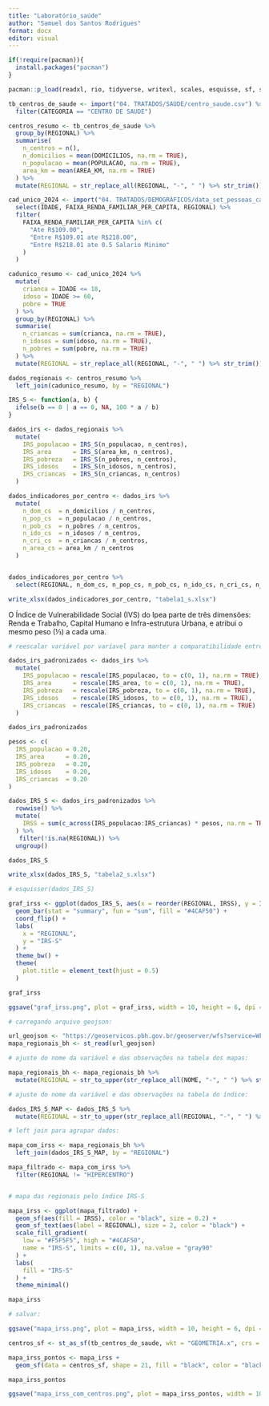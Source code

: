 ---
title: "Laboratório_saúde"
author: "Samuel dos Santos Rodrigues"
format: docx
editor: visual
---

```{r packages, warning=FALSE, include=FALSE}

if(!require(pacman)){
  install.packages("pacman")
}

pacman::p_load(readxl, rio, tidyverse, writexl, scales, esquisse, sf, stringr)

```

```{r 1}

tb_centros_de_saude <- import("04. TRATADOS/SAÚDE/centro_saude.csv") %>%
  filter(CATEGORIA == "CENTRO DE SAUDE")

centros_resumo <- tb_centros_de_saude %>%
  group_by(REGIONAL) %>%
  summarise(
    n_centros = n(),
    n_domicilios = mean(DOMICILIOS, na.rm = TRUE),
    n_populacao = mean(POPULACAO, na.rm = TRUE),
    area_km = mean(AREA_KM, na.rm = TRUE)
  ) %>%
  mutate(REGIONAL = str_replace_all(REGIONAL, "-", " ") %>% str_trim())

```

```{r cad_unico}

cad_unico_2024 <- import("04. TRATADOS/DEMOGRÁFICOS/data_set_pessoas_cadunico_12_2024.csv") %>%
  select(IDADE, FAIXA_RENDA_FAMILIAR_PER_CAPITA, REGIONAL) %>%
  filter(
    FAIXA_RENDA_FAMILIAR_PER_CAPITA %in% c(
      "Ate R$109.00", 
      "Entre R$109.01 ate R$218.00", 
      "Entre R$218.01 ate 0.5 Salario Minimo"
    )
  )

cadunico_resumo <- cad_unico_2024 %>%
  mutate(
    crianca = IDADE <= 18,
    idoso = IDADE >= 60,
    pobre = TRUE
  ) %>%
  group_by(REGIONAL) %>%
  summarise(
    n_criancas = sum(crianca, na.rm = TRUE),
    n_idosos = sum(idoso, na.rm = TRUE),
    n_pobres = sum(pobre, na.rm = TRUE)
  ) %>%
  mutate(REGIONAL = str_replace_all(REGIONAL, "-", " ") %>% str_trim())

dados_regionais <- centros_resumo %>%
  left_join(cadunico_resumo, by = "REGIONAL")

```

```{r função}

IRS_S <- function(a, b) {
  ifelse(b == 0 | a == 0, NA, 100 * a / b)
}

dados_irs <- dados_regionais %>%
  mutate(
    IRS_populacao = IRS_S(n_populacao, n_centros),
    IRS_area      = IRS_S(area_km, n_centros),
    IRS_pobreza   = IRS_S(n_pobres, n_centros),
    IRS_idosos    = IRS_S(n_idosos, n_centros),
    IRS_criancas  = IRS_S(n_criancas, n_centros)
  )

```

```{r variables}

dados_indicadores_por_centro <- dados_irs %>%
  mutate(
    n_dom_cs  = n_domicilios / n_centros,
    n_pop_cs  = n_populacao / n_centros,
    n_pob_cs  = n_pobres / n_centros,
    n_ido_cs  = n_idosos / n_centros,
    n_cri_cs  = n_criancas / n_centros,
    n_area_cs = area_km / n_centros
  )


dados_indicadores_por_centro %>%
  select(REGIONAL, n_dom_cs, n_pop_cs, n_pob_cs, n_ido_cs, n_cri_cs, n_area_cs)

write_xlsx(dados_indicadores_por_centro, "tabela1_s.xlsx")

```


O Índice de Vulnerabilidade Social (IVS) do Ipea parte de três dimensões: Renda e Trabalho, Capital Humano e Infra-estrutura Urbana, e atribui o mesmo peso (⅓) a cada uma.

```{r 3}

# reescalar variável por varíavel para manter a comparatibilidade entre as regionais:

dados_irs_padronizados <- dados_irs %>%
  mutate(
    IRS_populacao = rescale(IRS_populacao, to = c(0, 1), na.rm = TRUE),
    IRS_area      = rescale(IRS_area, to = c(0, 1), na.rm = TRUE),
    IRS_pobreza   = rescale(IRS_pobreza, to = c(0, 1), na.rm = TRUE),
    IRS_idosos    = rescale(IRS_idosos, to = c(0, 1), na.rm = TRUE),
    IRS_criancas  = rescale(IRS_criancas, to = c(0, 1), na.rm = TRUE)
  )

dados_irs_padronizados

```

```{r pesos}

pesos <- c(
  IRS_populacao = 0.20,
  IRS_area      = 0.20,
  IRS_pobreza   = 0.20,
  IRS_idosos    = 0.20,
  IRS_criancas  = 0.20
)

```

```{r output}

dados_IRS_S <- dados_irs_padronizados %>%
  rowwise() %>%
  mutate(
    IRSS = sum(c_across(IRS_populacao:IRS_criancas) * pesos, na.rm = TRUE)
  ) %>%
   filter(!is.na(REGIONAL)) %>% 
  ungroup()

dados_IRS_S

write_xlsx(dados_IRS_S, "tabela2_s.xlsx")

```

```{r graf}

# esquisser(dados_IRS_S)

graf_irss <- ggplot(dados_IRS_S, aes(x = reorder(REGIONAL, IRSS), y = IRSS)) +
  geom_bar(stat = "summary", fun = "sum", fill = "#4CAF50") +
  coord_flip() +
  labs(
    x = "REGIONAL",
    y = "IRS-S"
  ) +
  theme_bw() +
  theme(
    plot.title = element_text(hjust = 0.5)
  )

graf_irss

ggsave("graf_irss.png", plot = graf_irss, width = 10, height = 6, dpi = 300)

```

```{r mapa}
# carregando arquivo geojson:

url_geojson <- "https://geoservicos.pbh.gov.br/geoserver/wfs?service=WFS&version=1.0.0&request=GetFeature&typeName=ide_bhgeo:REGIONAL&srsName=EPSG:31983&outputFormat=application/json"
mapa_regionais_bh <- st_read(url_geojson)

# ajuste do nome da variável e das observações na tabela dos mapas:

mapa_regionais_bh <- mapa_regionais_bh %>%
  mutate(REGIONAL = str_to_upper(str_replace_all(NOME, "-", " ") %>% str_trim()))

# ajuste do nome da variável e das observações na tabela do índice:

dados_IRS_S_MAP <- dados_IRS_S %>%
  mutate(REGIONAL = str_to_upper(str_replace_all(REGIONAL, "-", " ") %>% str_trim()))

# left join para agrupar dados:

mapa_com_irss <- mapa_regionais_bh %>%
  left_join(dados_IRS_S_MAP, by = "REGIONAL")

mapa_filtrado <- mapa_com_irss %>%
  filter(REGIONAL != "HIPERCENTRO")


# mapa das regionais pelo índice IRS-S

mapa_irss <- ggplot(mapa_filtrado) +
  geom_sf(aes(fill = IRSS), color = "black", size = 0.2) +
  geom_sf_text(aes(label = REGIONAL), size = 2, color = "black") +
  scale_fill_gradient(
    low = "#F5F5F5", high = "#4CAF50", 
    name = "IRS-S", limits = c(0, 1), na.value = "gray90"
  ) +
  labs(
    fill = "IRS-S"
  ) +
  theme_minimal()

mapa_irss

# salvar:

ggsave("mapa_irss.png", plot = mapa_irss, width = 10, height = 6, dpi = 300)

```

```{r}

centros_sf <- st_as_sf(tb_centros_de_saude, wkt = "GEOMETRIA.x", crs = 31983)

mapa_irss_pontos <- mapa_irss +
  geom_sf(data = centros_sf, shape = 21, fill = "black", color = "black", size = 1, stroke = 0.1)

mapa_irss_pontos

ggsave("mapa_irss_com_centros.png", plot = mapa_irss_pontos, width = 10, height = 6, dpi = 300)

```
